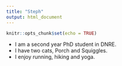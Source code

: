 ---
title: "Steph"
output: html_document
---

```{r setup, include=FALSE}
knitr::opts_chunk$set(echo = TRUE)
```

* I am a second year PhD student in DNRE.
* I have two cats, Porch and Squiggles.
* I enjoy running, hiking and yoga.
